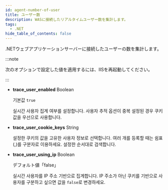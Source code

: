 ```yaml
---
id: agent-number-of-user
title: ユーザー数
description: WASに接続したリアルタイムユーザー数を集計します。
tags:
  - .NET
hide_table_of_contents: false
---
```


.NETウェブアプリケーションサーバーに接続したユーザーの数を集計します。

:::note

次のオプションで設定した値を適用するには、IISを再起動してください。

:::

-   **trace_user_enabled** <span class='type'>Boolean</span>

    기본값 `true`

    실시간 사용자 집계 여부를 설정합니다. 사용자 추적 옵션이 중복 설정된 경우 쿠키값을 우선으로 사용합니다.

-   **trace_user_cookie_keys** <span class='type'>String</span>

    설정한 쿠키의 값을 고유한 사용자 정보로 선택합니다. 여러 개를 등록할 때는 쉼표(,)를 구분자로 이용하세요. 설정한 순서대로 검색합니다.

-   **trace_user_using_ip** <span class='type'>Boolean</span>

    デフォルト値「false」

    실시간 사용자를 IP 주소 기반으로 집계합니다. IP 주소가 아닌 쿠키를 기반으로 사용자를 구분하고 싶으면 값을 `false`로 변경하세요.
